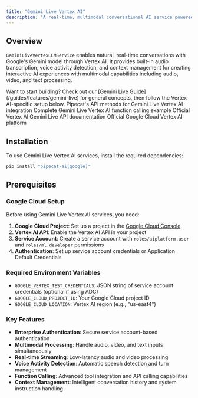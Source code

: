 ```yaml
---
title: "Gemini Live Vertex AI"
description: "A real-time, multimodal conversational AI service powered by Google's Gemini via Vertex AI"
---
```


## Overview

`GeminiLiveVertexLLMService` enables natural, real-time conversations with Google's Gemini model through Vertex AI. It provides built-in audio transcription, voice activity detection, and context management for creating interactive AI experiences with multimodal capabilities including audio, video, and text processing.

<Tip>
  Want to start building? Check out our [Gemini Live
  Guide](/guides/features/gemini-live) for general concepts, then follow the
  Vertex AI-specific setup below.
</Tip>

<CardGroup cols={2}>
  <Card
    title="Gemini Live Vertex API Reference"
    icon="code"
    href="https://reference-server.pipecat.ai/en/latest/api/pipecat.services.google.gemini_live.llm_vertex.html"
  >
    Pipecat's API methods for Gemini Live Vertex AI integration
  </Card>
  <Card
    title="Example Implementation"
    icon="play"
    href="https://github.com/pipecat-ai/pipecat/blob/main/examples/foundational/26h-gemini-live-vertex-function-calling.py"
  >
    Complete Gemini Live Vertex AI function calling example
  </Card>
  <Card
    title="Vertex AI Gemini Documentation"
    icon="book"
    href="https://cloud.google.com/vertex-ai/generative-ai/docs/model-reference/multimodal-live"
  >
    Official Vertex AI Gemini Live API documentation
  </Card>
  <Card
    title="Google Cloud Vertex AI"
    icon="cloud"
    href="https://cloud.google.com/vertex-ai"
  >
    Official Google Cloud Vertex AI platform
  </Card>
</CardGroup>

## Installation

To use Gemini Live Vertex AI services, install the required dependencies:

```bash
pip install "pipecat-ai[google]"
```

## Prerequisites

### Google Cloud Setup

Before using Gemini Live Vertex AI services, you need:

1. **Google Cloud Project**: Set up a project in the [Google Cloud Console](https://console.cloud.google.com/)
2. **Vertex AI API**: Enable the Vertex AI API in your project
3. **Service Account**: Create a service account with `roles/aiplatform.user` and `roles/ml.developer` permissions
4. **Authentication**: Set up service account credentials or Application Default Credentials

### Required Environment Variables

- `GOOGLE_VERTEX_TEST_CREDENTIALS`: JSON string of service account credentials (optional if using ADC)
- `GOOGLE_CLOUD_PROJECT_ID`: Your Google Cloud project ID
- `GOOGLE_CLOUD_LOCATION`: Vertex AI region (e.g., "us-east4")

### Key Features

- **Enterprise Authentication**: Secure service account-based authentication
- **Multimodal Processing**: Handle audio, video, and text inputs simultaneously
- **Real-time Streaming**: Low-latency audio and video processing
- **Voice Activity Detection**: Automatic speech detection and turn management
- **Function Calling**: Advanced tool integration and API calling capabilities
- **Context Management**: Intelligent conversation history and system instruction handling

